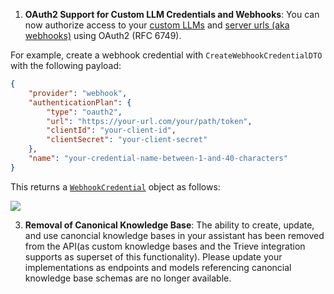 1. **OAuth2 Support for Custom LLM Credentials and Webhooks**: You can now authorize access to your [custom LLMs](https://docs.vapi.ai/customization/custom-llm/using-your-server#step-2-configuring-vapi-with-custom-llm) and [server urls (aka webhooks)](https://docs.vapi.ai/server-url) using OAuth2 (RFC 6749).

For example, create a webhook credential with `CreateWebhookCredentialDTO` with the following payload:

```json
{
    "provider": "webhook",
    "authenticationPlan": {
        "type": "oauth2",
        "url": "https://your-url.com/your/path/token",
        "clientId": "your-client-id",
        "clientSecret": "your-client-secret"
    },
    "name": "your-credential-name-between-1-and-40-characters"
}
```

This returns a [`WebhookCredential`](https://api.vapi.ai/api) object as follows:

  <Frame caption="Refer to the `WebhookCredential` schema for more information">
    <img src="../static/images/changelog/webhook-credential.png" />
  </Frame>

3. **Removal of Canonical Knowledge Base**: The ability to create, update, and use canoncial knowledge bases in your assistant has been removed from the API(as custom knowledge bases and the Trieve integration supports as superset of this functionality). Please update your implementations as endpoints and models referencing canoncial knowledge base schemas are no longer available.